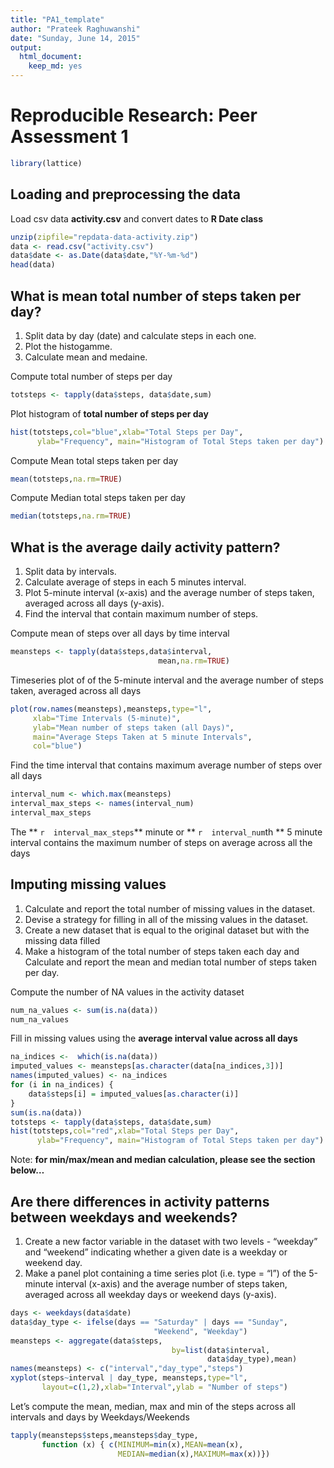 ```yaml
---
title: "PA1_template"
author: "Prateek Raghuwanshi"
date: "Sunday, June 14, 2015"
output:
  html_document:
    keep_md: yes
---
```


# Reproducible Research: Peer Assessment 1
```r
library(lattice)
```
## Loading and preprocessing the data
Load csv data **activity.csv** and convert dates to **R Date class**  
```r
unzip(zipfile="repdata-data-activity.zip")
data <- read.csv("activity.csv")
data$date <- as.Date(data$date,"%Y-%m-%d")
head(data)
```

## What is mean total number of steps taken per day?
1. Split data by day (date) and calculate steps in each one.
2. Plot the histogamme.
3. Calculate mean and medaine.


Compute total number of steps per day  
```r
totsteps <- tapply(data$steps, data$date,sum)

```
Plot histogram of **total number of steps per day**
```r
hist(totsteps,col="blue",xlab="Total Steps per Day", 
      ylab="Frequency", main="Histogram of Total Steps taken per day")
```
Compute Mean total steps taken per day
```r
mean(totsteps,na.rm=TRUE)
```

Compute Median total steps taken per day
```r
median(totsteps,na.rm=TRUE)
```

## What is the average daily activity pattern?
1. Split data by intervals.
2. Calculate average of steps in each 5 minutes interval.
3. Plot 5-minute interval (x-axis) and the average number of steps taken, averaged across all days (y-axis).
4. Find the interval that contain maximum number of steps. 


Compute mean of steps over all days by time interval
```r
meansteps <- tapply(data$steps,data$interval,
                                 mean,na.rm=TRUE)
```
Timeseries plot of of the 5-minute interval and the average number of steps taken, averaged across all days
```r
plot(row.names(meansteps),meansteps,type="l",
     xlab="Time Intervals (5-minute)", 
     ylab="Mean number of steps taken (all Days)", 
     main="Average Steps Taken at 5 minute Intervals",
     col="blue")
```
Find the time interval that contains maximum average number of steps over all days
```r
interval_num <- which.max(meansteps)
interval_max_steps <- names(interval_num)
interval_max_steps
```
The ** `r  interval_max_steps `** minute  or ** `r  interval_num `th ** 5 minute interval contains the maximum number of steps on average across all the days


## Imputing missing values

1. Calculate and report the total number of missing values in the dataset.
2. Devise a strategy for filling in all of the missing values in the dataset.
3. Create a new dataset that is equal to the original dataset but with the missing data filled
4. Make a histogram of the total number of steps taken each day and Calculate and report the mean and median total number of steps taken per day. 


Compute the number of NA values in the activity dataset
```r
num_na_values <- sum(is.na(data))
num_na_values 
```

Fill in missing values using the **average interval value across all days**
```r
na_indices <-  which(is.na(data))
imputed_values <- meansteps[as.character(data[na_indices,3])]
names(imputed_values) <- na_indices
for (i in na_indices) {
    data$steps[i] = imputed_values[as.character(i)]
}
sum(is.na(data)) 
totsteps <- tapply(data$steps, data$date,sum)
hist(totsteps,col="red",xlab="Total Steps per Day", 
      ylab="Frequency", main="Histogram of Total Steps taken per day")
```
Note: **for min/max/mean and median calculation, please see the section below...**


## Are there differences in activity patterns between weekdays and weekends?
1. Create a new factor variable in the dataset with two levels - "weekday" and "weekend" indicating whether a given date is a weekday or weekend day.
2. Make a panel plot containing a time series plot (i.e. type = "l") of the 5-minute interval (x-axis) and the average number of steps taken, averaged across all weekday days or weekend days (y-axis).

```r
days <- weekdays(data$date)
data$day_type <- ifelse(days == "Saturday" | days == "Sunday", 
                                "Weekend", "Weekday")
meansteps <- aggregate(data$steps,
                                    by=list(data$interval,
                                            data$day_type),mean)
names(meansteps) <- c("interval","day_type","steps")
xyplot(steps~interval | day_type, meansteps,type="l",
       layout=c(1,2),xlab="Interval",ylab = "Number of steps")
```
Let's compute the mean, median, max and min of the steps across all intervals and days by Weekdays/Weekends
```r
tapply(meansteps$steps,meansteps$day_type,
       function (x) { c(MINIMUM=min(x),MEAN=mean(x),
                        MEDIAN=median(x),MAXIMUM=max(x))})
```

